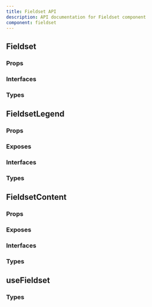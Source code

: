 ```yaml
---
title: Fieldset API
description: API documentation for Fieldset component
component: fieldset
---
```


## Fieldset

### Props

<DocTable name="Fieldset" category="api" type="props" />

### Interfaces

<DocTable name="Fieldset" category="api" type="interfaces" />

### Types

<DocTable name="Fieldset" category="api" type="types" />

## FieldsetLegend

### Props

<DocTable name="FieldsetLegend" category="api" type="props" />

### Exposes

<DocTable name="FieldsetLegend" category="api" type="exposes" />

### Interfaces

<DocTable name="FieldsetLegend" category="api" type="interfaces" />

### Types

<DocTable name="FieldsetLegend" category="api" type="types" />

## FieldsetContent

### Props

<DocTable name="FieldsetContent" category="api" type="props" />

### Exposes

<DocTable name="FieldsetContent" category="api" type="exposes" />

### Interfaces

<DocTable name="FieldsetContent" category="api" type="interfaces" />

### Types

<DocTable name="FieldsetContent" category="api" type="types" />

## useFieldset

### Types

<DocTable name="useFieldset" category="api" type="types" />
